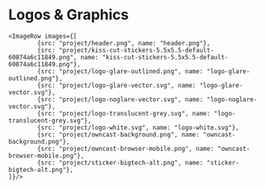 
<Meta title="owncast/Project Assets/Logos &amp; Graphics" />

# Logos &amp; Graphics

    <ImageRow images={[
    		{src: "project/header.png", name: "header.png"},
    		{src: "project/kiss-cut-stickers-5.5x5.5-default-60874a6c11849.png", name: "kiss-cut-stickers-5.5x5.5-default-60874a6c11849.png"},
    		{src: "project/logo-glare-outlined.png", name: "logo-glare-outlined.png"},
    		{src: "project/logo-glare-vector.svg", name: "logo-glare-vector.svg"},
    		{src: "project/logo-noglare-vector.svg", name: "logo-noglare-vector.svg"},
    		{src: "project/logo-translucent-grey.svg", name: "logo-translucent-grey.svg"},
    		{src: "project/logo-white.svg", name: "logo-white.svg"},
    		{src: "project/owncast-background.png", name: "owncast-background.png"},
    		{src: "project/owncast-browser-mobile.png", name: "owncast-browser-mobile.png"},
    		{src: "project/sticker-bigtech-alt.png", name: "sticker-bigtech-alt.png"},
    ]}/>

